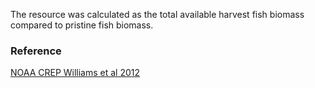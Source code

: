 The resource was calculated as the total available harvest fish biomass compared to pristine fish biomass.

### Reference

[NOAA CREP Williams et al 2012](NA)